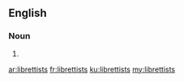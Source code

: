 ==English==

===Noun===
{{head|en}}

# {{plural of|librettist}}

[[ar:librettists]]
[[fr:librettists]]
[[ku:librettists]]
[[my:librettists]]